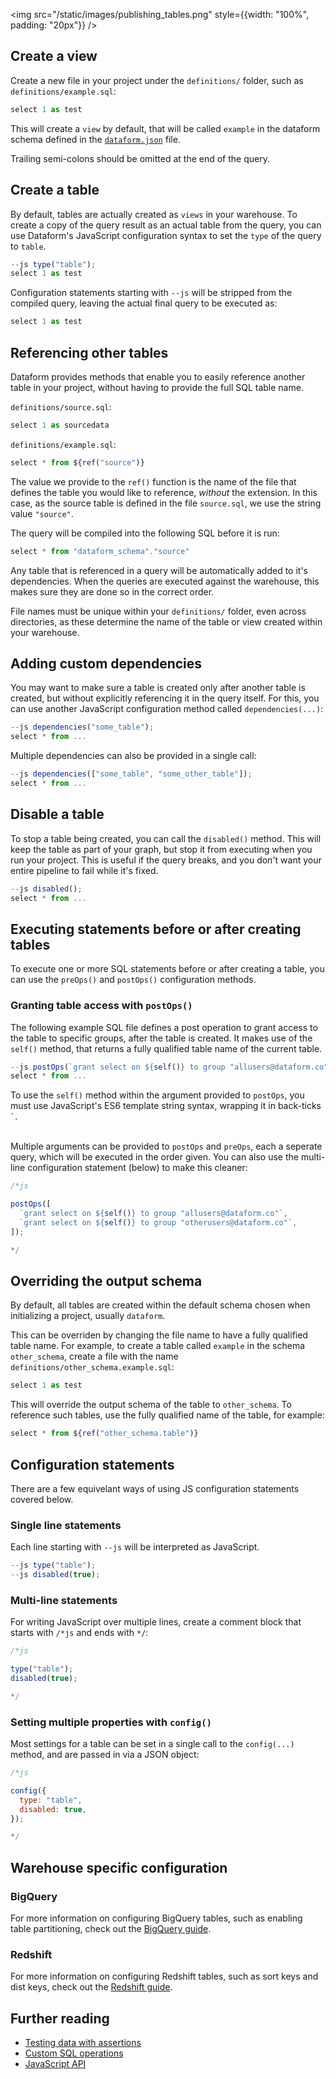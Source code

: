 

<img src="/static/images/publishing_tables.png" style={{width: "100%", padding: "20px"}} />

## Create a view

Create a new file in your project under the `definitions/` folder, such as `definitions/example.sql`:

```js
select 1 as test
```

This will create a `view` by default, that will be called `example` in the dataform schema defined in the [`dataform.json`](/guides/configuration#dataform.json) file.

<div className="bp3-callout bp3-icon-info-sign bp3-intent-warning" markdown="1">
Trailing semi-colons should be omitted at the end of the query.
</div>

## Create a table

By default, tables are actually created as `views` in your warehouse. To create a copy of the query result as an actual table from the query, you can use Dataform's JavaScript configuration syntax to set the `type` of the query to `table`.

```js
--js type("table");
select 1 as test
```

Configuration statements starting with `--js` will be stripped from the compiled query, leaving the actual final query to be executed as:

```js
select 1 as test
```

## Referencing other tables

Dataform provides methods that enable you to easily reference another table in your project, without having to provide the full SQL table name.


`definitions/source.sql`:
```js
select 1 as sourcedata
```

`definitions/example.sql`:
```js
select * from ${ref("source")}
```

The value we provide to the `ref()` function is the name of the file that defines the table you would like to reference, *without* the extension. In this case, as the source table is defined in the file `source.sql`, we use the string value `"source"`.

The query will be compiled into the following SQL before it is run:

```js
select * from "dataform_schema"."source"
```

Any table that is referenced in a query will be automatically added to it's dependencies. When the queries are executed against the warehouse, this makes sure they are done so in the correct order.

<div className="bp3-callout bp3-icon-info-sign bp3-intent-warning" markdown="1">
File names must be unique within your <code>definitions/</code> folder, even across directories, as these determine the name of the table or view created within your warehouse.
</div>

## Adding custom dependencies

You may want to make sure a table is created only after another table is created, but without explicitly referencing it in the query itself. For this, you can use another JavaScript configuration method called `dependencies(...)`:

```js
--js dependencies("some_table");
select * from ...
```

Multiple dependencies can also be provided in a single call:

```js
--js dependencies(["some_table", "some_other_table"]);
select * from ...
```

## Disable a table

To stop a table being created, you can call the `disabled()` method. This will keep the table as part of your graph, but stop it from executing when you run your project. This is useful if the query breaks, and you don't want your entire pipeline to fail while it's fixed.

```js
--js disabled();
select * from ...
```

## Executing statements before or after creating tables

To execute one or more SQL statements before or after creating a table, you can use the `preOps()` and `postOps()` configuration methods.

### Granting table access with `postOps()`

The following example SQL file defines a post operation to grant access to the table to specific groups, after the table is created. It makes use of the `self()` method, that returns a fully qualified table name of the current table.

```js
--js postOps(`grant select on ${self()} to group "allusers@dataform.co"`);
select * from ...
```

<div className="bp3-callout bp3-icon-info-sign bp3-intent-warning" markdown="1">
To use the <code>self()</code> method within the argument provided to <code>postOps</code>, you must use JavaScript's ES6 template string syntax, wrapping it in back-ticks <code>`</code>.
</div>

<br/>

Multiple arguments can be provided to `postOps` and `preOps`, each a seperate query, which will be executed in the order given. You can also use the multi-line configuration statement (below) to make this cleaner:

```js
/*js
```

<div style={{ marginTop: "-30px" }} />

```js
postOps([
  `grant select on ${self()} to group "allusers@dataform.co"`,
  `grant select on ${self()} to group "otherusers@dataform.co"`,
]);
```

<div style={{ marginTop: "-30px" }} />

```js
*/
```

## Overriding the output schema

By default, all tables are created within the default schema chosen when initializing a project, usually `dataform`.

This can be overriden by changing the file name to have a fully qualified table name. For example, to create a table called `example` in the schema `other_schema`, create a file with the name `definitions/other_schema.example.sql`:

```js
select 1 as test
```

This will override the output schema of the table to `other_schema`. To reference such tables, use the fully qualified name of the table, for example:

```js
select * from ${ref("other_schema.table")}
```


## Configuration statements

There are a few equivelant ways of using JS configuration statements covered below.

### Single line statements

Each line starting with `--js` will be interpreted as JavaScript.

```js
--js type("table");
--js disabled(true);
```

### Multi-line statements

For writing JavaScript over multiple lines, create a comment block that starts with `/*js` and ends with `*/`:

```js
/*js
```

<div style={{ marginTop: "-30px" }} />

```js
type("table");
disabled(true);
```

<div style={{ marginTop: "-30px" }} />

```js
*/
```

### Setting multiple properties with `config()`

Most settings for a table can be set in a single call to the `config(...)` method, and are passed in via a JSON object:


```js
/*js
```

<div style={{ marginTop: "-30px" }} />

```js
config({
  type: "table",
  disabled: true,
});
```

<div style={{ marginTop: "-30px" }} />

```js
*/
```

## Warehouse specific configuration

### BigQuery

For more information on configuring BigQuery tables, such as enabling table partitioning, check out the [BigQuery guide](/guides/warehouses/bigquery).

### Redshift

For more information on configuring Redshift tables, such as sort keys and dist keys, check out the [Redshift guide](/guides/warehouses/redshift).

## Further reading

- [Testing data with assertions](/guides/assertions)
- [Custom SQL operations](/guides/operations)
- [JavaScript API](/guides/js-api)
